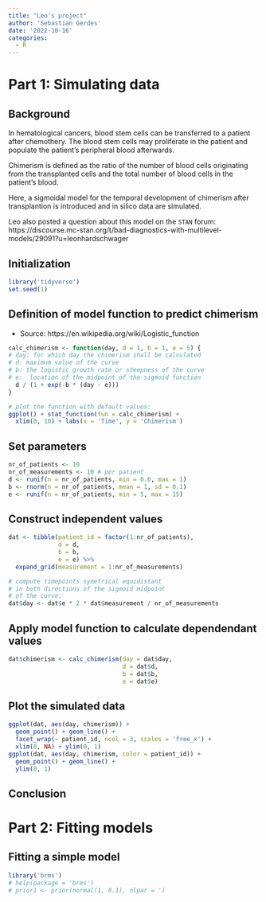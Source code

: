 ```yaml
---
title: "Leo's project"
author: 'Sebastian Gerdes'
date: '2022-10-16'
categories:
  - R
---
```



# Part 1: Simulating data

## Background

In hematological cancers, blood stem cells can be transferred to a patient after chemothery. The blood stem cells may proliferate in the patient and populate the patient's peripheral blood afterwards.

Chimerism is defined as the ratio of the number of blood cells originating from the transplanted cells and the total number of blood cells in the patient's blood.

Here, a sigmoidal model for the temporal development of chimerism after transplantion is introduced and in silico data are simulated.

Leo also posted a question about this model on the `STAN` forum: https://discourse.mc-stan.org/t/bad-diagnostics-with-multilevel-models/29091?u=leonhardschwager

## Initialization

```r
library('tidyverse')
set.seed(1)
```

## Definition of model function to predict chimerism

-   Source: https://en.wikipedia.org/wiki/Logistic_function

```r
calc_chimerism <- function(day, d = 1, b = 1, e = 5) {
# day: for which day the chimerism shall be calculated
# d: maximum value of the curve
# b: the logistic growth rate or steepness of the curve
# e:  location of the midpoint of the sigmoid function
  d / (1 + exp(-b * (day - e)))
}

# plot the function with default values:
ggplot() + stat_function(fun = calc_chimerism) + 
  xlim(0, 10) + labs(x = 'Time', y = 'Chimerism')
```

## Set parameters

```r
nr_of_patients <- 10
nr_of_measurements <- 10 # per patient
d <- runif(n = nr_of_patients, min = 0.6, max = 1)
b <- rnorm(n = nr_of_patients, mean = 1, sd = 0.1)
e <- runif(n = nr_of_patients, min = 5, max = 15)
```

## Construct independent values

```r
dat <- tibble(patient_id = factor(1:nr_of_patients), 
              d = d, 
              b = b, 
              e = e) %>%
  expand_grid(measurement = 1:nr_of_measurements)

# compute timepoints symetrical equidistant 
# in both directions of the sigmoid midpoint 
# of the curve:
dat$day <- dat$e * 2 * dat$measurement / nr_of_measurements
```

## Apply model function to calculate dependendant values

```r
dat$chimerism <- calc_chimerism(day = dat$day, 
                                d = dat$d, 
                                b = dat$b, 
                                e = dat$e)
```

## Plot the simulated data

```r
ggplot(dat, aes(day, chimerism)) + 
  geom_point() + geom_line() + 
  facet_wrap(~ patient_id, ncol = 3, scales = 'free_x') + 
  xlim(0, NA) + ylim(0, 1)
ggplot(dat, aes(day, chimerism, color = patient_id)) + 
  geom_point() + geom_line() + 
  ylim(0, 1)
```

## Conclusion

# Part 2: Fitting models

## Fitting a simple model

```r
library('brms')
# help(package = 'brms')
# prior1 <- prior(normal(1, 0.1), nlpar = ')
```
